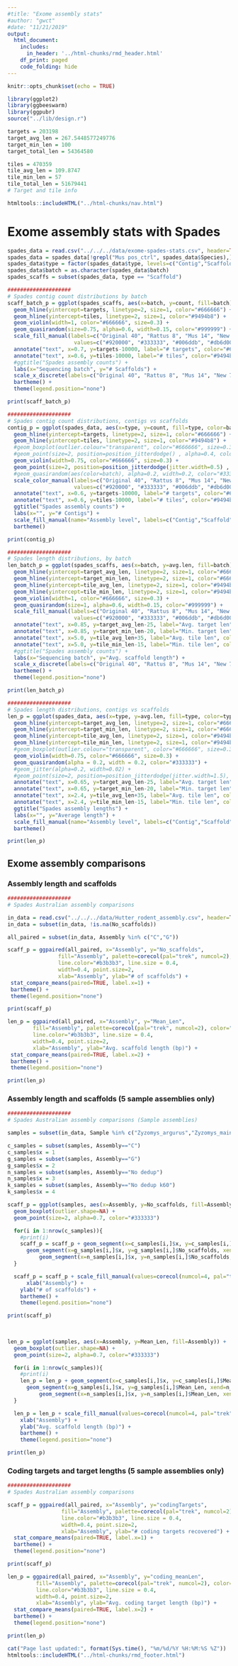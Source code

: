 ```yaml
---
#title: "Exome assembly stats"
#author: "gwct"
#date: "11/21/2019"
output: 
  html_document:
    includes:
      in_header: '../html-chunks/rmd_header.html'
    df_print: paged
    code_folding: hide
---
```


```r
knitr::opts_chunk$set(echo = TRUE)

library(ggplot2)
library(ggbeeswarm)
library(ggpubr)
source("../lib/design.r")

targets = 203198
target_avg_len = 267.5448577249776
target_min_len = 100
target_total_len = 54364580

tiles = 470359
tile_avg_len = 109.8747
tile_min_len = 57
tile_total_len = 51679441
# Target and tile info

htmltools::includeHTML("../html-chunks/nav.html")
```

# Exome assembly stats with Spades

```r
spades_data = read.csv("../../../data/exome-spades-stats.csv", header=TRUE)
spades_data = spades_data[!grepl("Mus pos_ctrl", spades_data$Species),]
spades_data$type = factor(spades_data$type, levels=c("Contig","Scaffold"), ordered=TRUE)
spades_data$batch = as.character(spades_data$batch)
spades_scaffs = subset(spades_data, type == "Scaffold")

####################
# Spades contig count distributions by batch
scaff_batch_p = ggplot(spades_scaffs, aes(x=batch, y=count, fill=batch)) +
  geom_hline(yintercept=targets, linetype=2, size=1, color="#666666") +
  geom_hline(yintercept=tiles, linetype=2, size=1, color="#9494b8") +
  geom_violin(width=1, color="#666666", size=0.3) +
  geom_quasirandom(size=0.75, alpha=0.6, width=0.15, color="#999999") +
  scale_fill_manual(labels=c("Original 40", "Rattus 8", "Mus 14", "New 70", "Aussie 46"),
                     values=c("#920000", "#333333", "#006ddb", "#db6d00", "#b66dff")) +
  annotate("text", x=0.7, y=targets-10000, label="# targets", color="#666666", size=4) +
  annotate("text", x=0.6, y=tiles-10000, label="# tiles", color="#9494b8", size=4) +
  #ggtitle("Spades assembly counts") +
  labs(x="Sequencing batch", y="# Scaffolds") +
  scale_x_discrete(labels=c("Original 40", "Rattus 8", "Mus 14", "New 70", "Aussie 46")) +
  bartheme() + 
  theme(legend.position="none")

print(scaff_batch_p)
```


```r
####################
# Spades contig count distributions, contigs vs scaffolds
contig_p = ggplot(spades_data, aes(x=type, y=count, fill=type, color=batch)) +
  geom_hline(yintercept=targets, linetype=2, size=1, color="#666666") +
  geom_hline(yintercept=tiles, linetype=2, size=1, color="#9494b8") +
  #geom_boxplot(outlier.colour="transparent", color="#666666", size=0.3) +
  #geom_point(size=2, position=position_jitterdodge() , alpha=0.4, color="#999999") +
  geom_violin(width=0.75, color="#666666", size=0.3) +
  geom_point(size=2, position=position_jitterdodge(jitter.width=0.5) , alpha=0.4) +
  #geom_quasirandom(aes(color=batch), alpha=0.2, width=0.2, color="#333333") +
  scale_color_manual(labels=c("Original 40", "Rattus 8", "Mus 14", "New 70", "Aussie 46"),
                     values=c("#920000", "#333333", "#006ddb", "#db6d00", "#b66dff")) +
  annotate("text", x=0.6, y=targets-10000, label="# targets", color="#666666", size=4) +
  annotate("text", x=0.6, y=tiles-10000, label="# tiles", color="#9494b8", size=4) +
  ggtitle("Spades assembly counts") +
  labs(x="", y="# Contigs") +
  scale_fill_manual(name="Assembly level", labels=c("Contig","Scaffold"), values=c("#ffcd00","#cc1c00")) +
  bartheme()

print(contig_p)
```

```r
####################
# Spades length distributions, by batch
len_batch_p = ggplot(spades_scaffs, aes(x=batch, y=avg.len, fill=batch)) +
  geom_hline(yintercept=target_avg_len, linetype=2, size=1, color="#666666") +
  geom_hline(yintercept=target_min_len, linetype=2, size=1, color="#666666") +
  geom_hline(yintercept=tile_avg_len, linetype=2, size=1, color="#9494b8") +
  geom_hline(yintercept=tile_min_len, linetype=2, size=1, color="#9494b8") +
  geom_violin(width=1, color="#666666", size=0.3) +
  geom_quasirandom(size=1, alpha=0.6, width=0.15, color="#999999") +
  scale_fill_manual(labels=c("Original 40", "Rattus 8", "Mus 14", "New 70", "Aussie 46"),
                     values=c("#920000", "#333333", "#006ddb", "#db6d00", "#b66dff")) +
  annotate("text", x=0.85, y=target_avg_len-25, label="Avg. target len", color="#666666", size=4) +
  annotate("text", x=0.85, y=target_min_len-20, label="Min. target len", color="#666666", size=4) +
  annotate("text", x=5.0, y=tile_avg_len+35, label="Avg. tile len", color="#9494b8", size=4) +
  annotate("text", x=5.0, y=tile_min_len-15, label="Min. tile len", color="#9494b8", size=4) +
  #ggtitle("Spades assembly counts") +
  labs(x="Sequencing batch", y="Avg. scaffold length") +
  scale_x_discrete(labels=c("Original 40", "Rattus 8", "Mus 14", "New 70", "Aussie 46")) +
  bartheme() +
  theme(legend.position="none")

print(len_batch_p)
```

```r
####################
# Spades length distributions, contigs vs scaffolds
len_p = ggplot(spades_data, aes(x=type, y=avg.len, fill=type, color=type)) +
  geom_hline(yintercept=target_avg_len, linetype=2, size=1, color="#666666") +
  geom_hline(yintercept=target_min_len, linetype=2, size=1, color="#666666") +
  geom_hline(yintercept=tile_avg_len, linetype=2, size=1, color="#9494b8") +
  geom_hline(yintercept=tile_min_len, linetype=2, size=1, color="#9494b8") +
  #geom_boxplot(outlier.colour="transparent", color="#666666", size=0.3) +
  geom_violin(width=0.75, color="#666666", size=0.3) +
  geom_quasirandom(alpha = 0.2, width = 0.2, color="#333333") +
  #geom_jitter(alpha=0.2, width=0.02) +
  #geom_point(size=2, position=position_jitterdodge(jitter.width=1.5), alpha=0.4, color="#999999") +
  annotate("text", x=0.65, y=target_avg_len-25, label="Avg. target len", color="#666666", size=4) +
  annotate("text", x=0.65, y=target_min_len-20, label="Min. target len", color="#666666", size=4) +
  annotate("text", x=2.4, y=tile_avg_len+35, label="Avg. tile len", color="#9494b8", size=4) +
  annotate("text", x=2.4, y=tile_min_len-15, label="Min. tile len", color="#9494b8", size=4) +
  ggtitle("Spades assembly lengths") +
  labs(x="", y="Average length") +
  scale_fill_manual(name="Assembly level", labels=c("Contig","Scaffold"), values=c("#ffcd00","#cc1c00")) +
  bartheme()

print(len_p)
```

## Exome assembly comparisons
### Assembly length and scaffolds

```r
####################
# Spades Australian assembly comparisons

in_data = read.csv("../../../data/Hutter_rodent_assembly.csv", header=T, comment.char="#")
in_data = subset(in_data, !is.na(No_scaffolds))

all_paired = subset(in_data, Assembly %in% c("C","G"))

scaff_p = ggpaired(all_paired, x="Assembly", y="No_scaffolds",
                fill="Assembly", palette=corecol(pal="trek", numcol=2), color="#333333",
                line.color="#b3b3b3", line.size = 0.4,
                width=0.4, point.size=2,
                xlab="Assembly", ylab="# of scaffolds") +
 stat_compare_means(paired=TRUE, label.x=1) +
 bartheme() +
 theme(legend.position="none")

print(scaff_p)

len_p = ggpaired(all_paired, x="Assembly", y="Mean_Len",
        fill="Assembly", palette=corecol(pal="trek", numcol=2), color="#333333",
        line.color="#b3b3b3", line.size = 0.4,
        width=0.4, point.size=2,
        xlab="Assembly", ylab="Avg. scaffold length (bp)") +
 stat_compare_means(paired=TRUE, label.x=2) +
 bartheme() +
 theme(legend.position="none")

print(len_p)
```

### Assembly length and scaffolds (5 sample assemblies only)

```r
####################
# Spades Australian assembly comparisons (Sample assemblies)

samples = subset(in_data, Sample %in% c("Zyzomys_argurus","Zyzomys_maini","Zyzomys_palatalis","Zyzomys_pedunculatus","Zyzomys_woodwardi"))

c_samples = subset(samples, Assembly=="C")
c_samples$x = 1
g_samples = subset(samples, Assembly=="G")
g_samples$x = 2
n_samples = subset(samples, Assembly=="No dedup")
n_samples$x = 3
k_samples = subset(samples, Assembly=="No dedup k60")
k_samples$x = 4

scaff_p = ggplot(samples, aes(x=Assembly, y=No_scaffolds, fill=Assembly)) +
  geom_boxplot(outlier.shape=NA) +
  geom_point(size=2, alpha=0.7, color="#333333")

  for(i in 1:nrow(c_samples)){
    #print(i)
    scaff_p = scaff_p + geom_segment(x=c_samples[i,]$x, y=c_samples[i,]$No_scaffolds, xend=g_samples[i,]$x, yend=g_samples[i,]$No_scaffolds, color="#999999") +
      geom_segment(x=g_samples[i,]$x, y=g_samples[i,]$No_scaffolds, xend=n_samples[i,]$x, yend=n_samples[i,]$No_scaffolds, color="#999999") +
          geom_segment(x=n_samples[i,]$x, y=n_samples[i,]$No_scaffolds, xend=k_samples[i,]$x, yend=k_samples[i,]$No_scaffolds, color="#999999")
  }

  scaff_p = scaff_p + scale_fill_manual(values=corecol(numcol=4, pal="trek")) +
      xlab("Assembly") +
    ylab("# of scaffolds") +
    bartheme() +
    theme(legend.position="none")

print(scaff_p)
  

          
len_p = ggplot(samples, aes(x=Assembly, y=Mean_Len, fill=Assembly)) +
  geom_boxplot(outlier.shape=NA) +
  geom_point(size=2, alpha=0.7, color="#333333")

  for(i in 1:nrow(c_samples)){
    #print(i)
    len_p = len_p + geom_segment(x=c_samples[i,]$x, y=c_samples[i,]$Mean_Len, xend=g_samples[i,]$x, yend=g_samples[i,]$Mean_Len, color="#999999") +
      geom_segment(x=g_samples[i,]$x, y=g_samples[i,]$Mean_Len, xend=n_samples[i,]$x, yend=n_samples[i,]$Mean_Len, color="#999999") +
          geom_segment(x=n_samples[i,]$x, y=n_samples[i,]$Mean_Len, xend=k_samples[i,]$x, yend=k_samples[i,]$Mean_Len, color="#999999")
  }

  len_p = len_p + scale_fill_manual(values=corecol(numcol=4, pal="trek")) +
    xlab("Assembly") +
    ylab("Avg. scaffold length (bp)") +
    bartheme() +
    theme(legend.position="none")

print(len_p)
```

### Coding targets and target lengths (5 sample assemblies only)

```r
####################
# Spades Australian assembly comparisons

scaff_p = ggpaired(all_paired, x="Assembly", y="codingTargets",
                 fill="Assembly", palette=corecol(pal="trek", numcol=2), color="#333333",
                 line.color="#b3b3b3", line.size = 0.4,
                 width=0.4, point.size=2,
                 xlab="Assembly", ylab="# coding targets recovered") +
  stat_compare_means(paired=TRUE, label.x=1) +
  bartheme() +
  theme(legend.position="none")

print(scaff_p)

len_p = ggpaired(all_paired, x="Assembly", y="coding_meanLen",
         fill="Assembly", palette=corecol(pal="trek", numcol=2), color="#333333",
         line.color="#b3b3b3", line.size = 0.4,
         width=0.4, point.size=2,
         xlab="Assembly", ylab="Avg. coding target length (bp)") +
  stat_compare_means(paired=TRUE, label.x=2) +
  bartheme() +
  theme(legend.position="none")

print(len_p)

```


```r
cat("Page last updated:", format(Sys.time(), "%m/%d/%Y %H:%M:%S %Z"))
htmltools::includeHTML("../html-chunks/rmd_footer.html")
```
